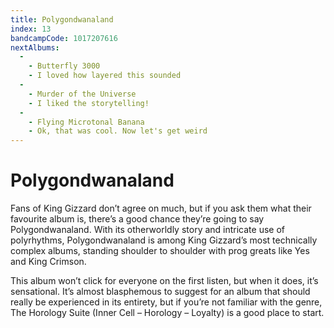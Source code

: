 ```yaml
---
title: Polygondwanaland
index: 13
bandcampCode: 1017207616
nextAlbums:
  - 
    - Butterfly 3000
    - I loved how layered this sounded
  -
    - Murder of the Universe
    - I liked the storytelling!
  -
    - Flying Microtonal Banana
    - Ok, that was cool. Now let's get weird
---
```


# Polygondwanaland

Fans of King Gizzard don’t agree on much, but if you ask them what their favourite album is, there’s a good chance they’re going to say Polygondwanaland. With its otherworldly story and intricate use of polyrhythms, Polygondwanaland is among King Gizzard’s most technically complex albums, standing shoulder to shoulder with prog greats like Yes and King Crimson.

This album won’t click for everyone on the first listen, but when it does, it’s sensational. It’s almost blasphemous to suggest for an album that should really be experienced in its entirety, but if you’re not familiar with the genre, The Horology Suite (Inner Cell – Horology – Loyalty) is a good place to start.